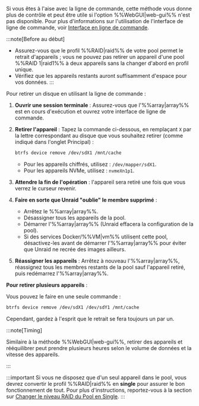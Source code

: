 Si vous êtes à l'aise avec la ligne de commande, cette méthode vous donne plus de contrôle et peut être utile si l'option %%WebGUI|web-gui%% n'est pas disponible. Pour plus d'informations sur l'utilisation de l'interface de ligne de commande, voir [Interface en ligne de commande](../../../system-administration/advanced-tools/command-line-interface.mdx).

:::note[Before au début]
- Assurez-vous que le profil %%RAID|raid%% de votre pool permet le retrait d'appareils ; vous ne pouvez pas retirer un appareil d'une pool %%RAID 1|raid1%% à deux appareils sans la changer d'abord en profil unique.
- Vérifiez que les appareils restants auront suffisamment d'espace pour vos données.
:::

Pour retirer un disque en utilisant la ligne de commande :

1. **Ouvrir une session terminale** : Assurez-vous que l'%%array|array%% est en cours d'exécution et ouvrez votre interface de ligne de commande.

2. **Retirer l'appareil** : Tapez la commande ci-dessous, en remplaçant `X` par la lettre correspondant au disque que vous souhaitez retirer (comme indiqué dans l'onglet Principal) :

   ```bash
   btrfs device remove /dev/sdX1 /mnt/cache
   ```

   - Pour les appareils chiffrés, utilisez : `/dev/mapper/sdX1`.
   - Pour les appareils NVMe, utilisez : `nvmeXn1p1`.

3. **Attendre la fin de l'opération** : l'appareil sera retiré une fois que vous verrez le curseur revenir.

4. **Faire en sorte que Unraid "oublie" le membre supprimé** :
   - Arrêtez le %%array|array%%.
   - Désassigner tous les appareils de la pool.
   - Démarrer l'%%array|array%% (Unraid effacera la configuration de la pool).
   - Si des services Docker/%%VM|vm%% utilisent cette pool, désactivez-les avant de démarrer l'%%array|array%% pour éviter que Unraid ne recrée des images ailleurs.

5. **Réassigner les appareils** : Arrêtez à nouveau l'%%array|array%%, réassignez tous les membres restants de la pool sauf l'appareil retiré, puis redémarrez l'%%array|array%%.

**Pour retirer plusieurs appareils** :

Vous pouvez le faire en une seule commande :

```bash
btrfs device remove /dev/sdX1 /dev/sdY1 /mnt/cache
```

Cependant, gardez à l'esprit que le retrait se fera toujours un par un.

:::note\[Timing]

Similaire à la méthode %%WebGUI|web-gui%%, retirer des appareils et rééquilibrer peut prendre plusieurs heures selon le volume de données et la vitesse des appareils.

:::

:::important
Si vous ne disposez que d'un seul appareil dans le pool, vous devrez convertir le profil %%RAID|raid%% en **single** pour assurer le bon fonctionnement de tout. Pour plus d'instructions, reportez-vous à la section sur [Changer le niveau RAID du Pool en Single](#changing-pool-raid-levels).
:::
